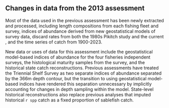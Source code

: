 ## Changes in data from the 2013 assessment 

Most of the data used in the previous assessment has been newly extracted and processed, including length compositions from each fishing fleet and survey, indices of abundance derived from new geostatistical models of survey data, discard rates from both the 1980s Pikitch study and the current \gls{wcgop}, and the time series of catch from 1900-2023.

New data or uses of data for this assessment include the geostatistical model-based indices of abundance for the four fisheries independent surveys, the histological maturity samples from the \gls {s-wcgbt} survey, and the historical state catch reconstructions. Previous assessments have treated the \gls{afsc} Triennial Shelf Survey as two separate indices of abundance separated by the 366m depth contour, but the transition to using geostatistical model-based indices have rendered this separation unnecessary by implicitly accounting for changes in depth sampling within the model. State-level historical reconstructions also replace previous analyses that imputed historical `r spp` catch as a fixed proportion of sablefish catch.
